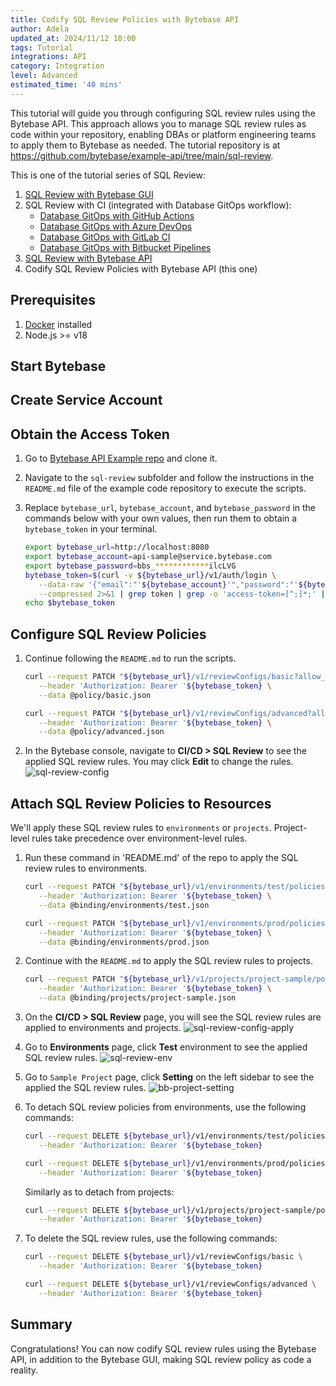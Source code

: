 ```yaml
---
title: Codify SQL Review Policies with Bytebase API
author: Adela
updated_at: 2024/11/12 18:00
tags: Tutorial
integrations: API
category: Integration
level: Advanced
estimated_time: '40 mins'
---
```



<ApiPreface />

This tutorial will guide you through configuring SQL review rules using the Bytebase API. This approach allows you to manage SQL review rules as code within your repository, enabling DBAs or platform engineering teams to apply them to Bytebase as needed. The tutorial repository is at https://github.com/bytebase/example-api/tree/main/sql-review.

This is one of the tutorial series of SQL Review:

1.  [SQL Review with Bytebase GUI](/tutorials/sql-review-gui/)
1.  SQL Review with CI (integrated with Database GitOps workflow):
    - [Database GitOps with GitHub Actions](/tutorials/gitops-github-workflow/#step-3-configure-sql-review-in-bytebase)
    - [Database GitOps with Azure DevOps](/tutorials/gitops-azure-devops-workflow/#step-3-configure-sql-review-in-bytebase)
    - [Database GitOps with GitLab CI](/tutorials/gitops-gitlab-workflow/#step-3-configure-sql-review-in-bytebase)
    - [Database GitOps with Bitbucket Pipelines](/tutorials/gitops-bitbucket-workflow/#step-3-configure-sql-review-in-bytebase)
1.  [SQL Review with Bytebase API](/tutorials/sql-review-api/)
1.  Codify SQL Review Policies with Bytebase API (this one)

## Prerequisites

1. [Docker](https://www.docker.com/) installed
1. Node.js >= v18

## Start Bytebase

<StartBytebase />

## Create Service Account

<CreateServiceAccount />

## Obtain the Access Token

1. Go to [Bytebase API Example repo](https://github.com/bytebase/example-api) and clone it.

1. Navigate to the `sql-review` subfolder and follow the instructions in the `README.md` file of the example code repository to execute the scripts.
1. Replace `bytebase_url`, `bytebase_account`, and `bytebase_password` in the commands below with your own values, then run them to obtain a `bytebase_token` in your terminal.

   ```bash
   export bytebase_url=http://localhost:8080
   export bytebase_account=api-sample@service.bytebase.com
   export bytebase_password=bbs_************ilcLVG
   bytebase_token=$(curl -v ${bytebase_url}/v1/auth/login \
      --data-raw '{"email":"'${bytebase_account}'","password":"'${bytebase_password}'","web":true}' \
      --compressed 2>&1 | grep token | grep -o 'access-token=[^;]*;' | grep -o '[^;]*' | sed 's/access-token=//g; s/;//g')
   echo $bytebase_token
   ```

## Configure SQL Review Policies

1. Continue following the `README.md` to run the scripts.

   ```bash
   curl --request PATCH "${bytebase_url}/v1/reviewConfigs/basic?allow_missing=true&update_mask=rules" \
      --header 'Authorization: Bearer '${bytebase_token} \
      --data @policy/basic.json

   curl --request PATCH "${bytebase_url}/v1/reviewConfigs/advanced?allow_missing=true&update_mask=rules" \
      --header 'Authorization: Bearer '${bytebase_token} \
      --data @policy/advanced.json
   ```

1. In the Bytebase console, navigate to **CI/CD > SQL Review** to see the applied SQL review rules. You may click **Edit** to change the rules.
   ![sql-review-config](/content/docs/tutorials/api-sql-review-policy/sql-review-config.webp)

## Attach SQL Review Policies to Resources

We'll apply these SQL review rules to `environments` or `projects`. Project-level rules take precedence over environment-level rules.

1. Run these command in 'README.md' of the repo to apply the SQL review rules to environments.

   ```bash
   curl --request PATCH "${bytebase_url}/v1/environments/test/policies/tag?allow_missing=true&update_mask=payload" \
      --header 'Authorization: Bearer '${bytebase_token} \
      --data @binding/environments/test.json

   curl --request PATCH "${bytebase_url}/v1/environments/prod/policies/tag?allow_missing=true&update_mask=payload" \
      --header 'Authorization: Bearer '${bytebase_token} \
      --data @binding/environments/prod.json
   ```

1. Continue with the `README.md` to apply the SQL review rules to projects.

   ```bash
   curl --request PATCH "${bytebase_url}/v1/projects/project-sample/policies/tag?allow_missing=true&update_mask=payload" \
      --header 'Authorization: Bearer '${bytebase_token} \
      --data @binding/projects/project-sample.json
   ```

1. On the **CI/CD > SQL Review** page, you will see the SQL review rules are applied to environments and projects.
   ![sql-review-config-apply](/content/docs/tutorials/api-sql-review-policy/sql-review-config-apply.webp)

1. Go to **Environments** page, click **Test** environment to see the applied SQL review rules.
   ![sql-review-env](/content/docs/tutorials/api-sql-review-policy/sql-review-env.webp)

1. Go to `Sample Project` page, click **Setting** on the left sidebar to see the applied the SQL review rules.
   ![bb-project-setting](/content/docs/tutorials/api-sql-review-policy/sql-review-project-setting.webp)

1. To detach SQL review policies from environments, use the following commands:

   ```bash
   curl --request DELETE ${bytebase_url}/v1/environments/test/policies/tag \
      --header 'Authorization: Bearer '${bytebase_token}

   curl --request DELETE ${bytebase_url}/v1/environments/prod/policies/tag \
      --header 'Authorization: Bearer '${bytebase_token}
   ```

   Similarly as to detach from projects:

   ```bash
   curl --request DELETE ${bytebase_url}/v1/projects/project-sample/policies/tag \
      --header 'Authorization: Bearer '${bytebase_token}
   ```

1. To delete the SQL review rules, use the following commands:

   ```bash
   curl --request DELETE ${bytebase_url}/v1/reviewConfigs/basic \
      --header 'Authorization: Bearer '${bytebase_token}

   curl --request DELETE ${bytebase_url}/v1/reviewConfigs/advanced \
      --header 'Authorization: Bearer '${bytebase_token}
   ```

## Summary

Congratulations! You can now codify SQL review rules using the Bytebase API, in addition to the Bytebase GUI, making SQL review policy as code a reality.

